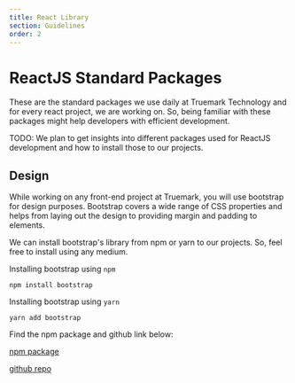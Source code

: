```yaml
---
title: React Library
section: Guidelines
order: 2
---
```


# ReactJS Standard Packages

These are the standard packages we use daily at Truemark Technology and for every react project, we are working on. So, being familiar with these packages might help developers with efficient development.

TODO: We plan to get insights into different packages used for ReactJS development and how to install those to our projects.

## Design

While working on any front-end project at Truemark, you will use bootstrap for design purposes. Bootstrap covers a wide range of CSS properties and helps from laying out the design to providing margin and padding to elements.

We can install bootstrap's library from npm or yarn to our projects. So, feel free to install using any medium.

Installing bootstrap using `npm`

```
npm install bootstrap
```

Installing bootstrap using `yarn`

```
yarn add bootstrap
```

Find the npm package and github link below:

[npm package](https://www.npmjs.com/package/bootstrap)

[github repo](https://github.com/twbs/bootstrap)
